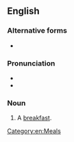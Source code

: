 ==English==

===Alternative forms===
* {{l|en|brekky}}

===Pronunciation===
* {{IPA|/ˈbɹɛki/|lang=en}}
* {{rhymes|ɛki|lang=en}}

===Noun===
{{en-noun}}

# {{label|en|informal}} A [[breakfast]].

[[Category:en:Meals]]
